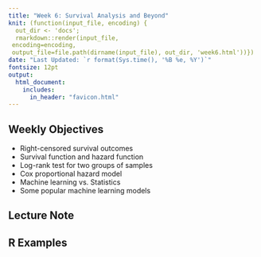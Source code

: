 ```yaml
---
title: "Week 6: Survival Analysis and Beyond"
knit: (function(input_file, encoding) {
  out_dir <- 'docs';
  rmarkdown::render(input_file,
 encoding=encoding,
 output_file=file.path(dirname(input_file), out_dir, 'week6.html'))})
date: "Last Updated: `r format(Sys.time(), '%B %e, %Y')`"
fontsize: 12pt
output: 
  html_document:
    includes:
      in_header: "favicon.html"
---
```


## Weekly Objectives
  
  * Right-censored survival outcomes
  * Survival function and hazard function
  * Log-rank test for two groups of samples
  * Cox proportional hazard model
  * Machine learning vs. Statistics
  * Some popular machine learning models
  
## Lecture Note

## R Examples